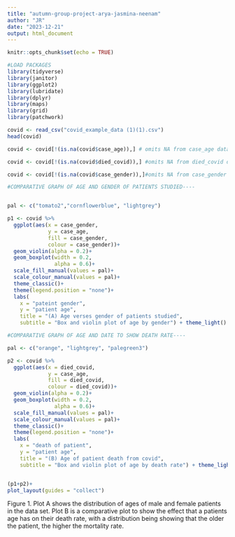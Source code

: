 ```yaml
---
title: "autumn-group-project-arya-jasmina-neenam"
author: "JR"
date: "2023-12-21"
output: html_document
---
```




```r
knitr::opts_chunk$set(echo = TRUE)
```


```r
#LOAD PACKAGES
library(tidyverse)
library(janitor)
library(ggplot2)
library(lubridate)
library(dplyr)
library(maps)
library(grid)
library(patchwork)

covid <- read_csv("covid_example_data (1)(1).csv")
head(covid)

covid <- covid[!(is.na(covid$case_age)),] # omits NA from case_age data

covid <- covid[!(is.na(covid$died_covid)),] #omits NA from died_covid data

covid <- covid[!(is.na(covid$case_gender)),]#omits NA from case_gender data

#COMPARATIVE GRAPH OF AGE AND GENDER OF PATIENTS STUDIED----


pal <- c("tomato2","cornflowerblue", "lightgrey")

p1 <- covid %>% 
  ggplot(aes(x = case_gender,
             y = case_age,
             fill = case_gender,
             colour = case_gender))+
  geom_violin(alpha = 0.2)+
  geom_boxplot(width = 0.2,
               alpha = 0.6)+
  scale_fill_manual(values = pal)+
  scale_colour_manual(values = pal)+
  theme_classic()+
  theme(legend.position = "none")+
  labs(
    x = "pateint gender",
    y = "patient age",
    title = "(A) Age verses gender of patients studied",
    subtitle = "Box and violin plot of age by gender") + theme_light()

#COMPARATIVE GRAPH OF AGE AND DATE TO SHOW DEATH RATE----

pal <- c("orange", "lightgrey", "palegreen3")

p2 <- covid %>% 
  ggplot(aes(x = died_covid,
             y = case_age,
             fill = died_covid,
             colour = died_covid))+
  geom_violin(alpha = 0.2)+
  geom_boxplot(width = 0.2,
               alpha = 0.6)+
  scale_fill_manual(values = pal)+
  scale_colour_manual(values = pal)+
  theme_classic()+
  theme(legend.position = "none")+
  labs(
    x = "death of patient",
    y = "patient age",
    title = "(B) Age of patient death from covid",
    subtitle = "Box and violin plot of age by death rate") + theme_light()


(p1+p2)+
plot_layout(guides = "collect")
```

Figure 1. Plot A shows the distribution of ages of male and female patients in the data set. Plot B is a comparative plot to show the effect that a patients age has on their death rate, with a distribution being showing that the older the patient, the higher the mortality rate.



